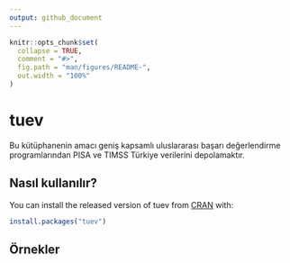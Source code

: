 ```yaml
---
output: github_document
---
```


<!-- README.md is generated from README.Rmd. Please edit that file -->

```r
knitr::opts_chunk$set(
  collapse = TRUE,
  comment = "#>",
  fig.path = "man/figures/README-",
  out.width = "100%"
)
```
# tuev

Bu kütüphanenin amacı geniş kapsamlı uluslararası başarı değerlendirme programlarından PISA ve TIMSS Türkiye verilerini depolamaktır.

## Nasıl kullanılır?

You can install the released version of tuev from [CRAN](https://CRAN.R-project.org) with:

``` r
install.packages("tuev")
```

## Örnekler


